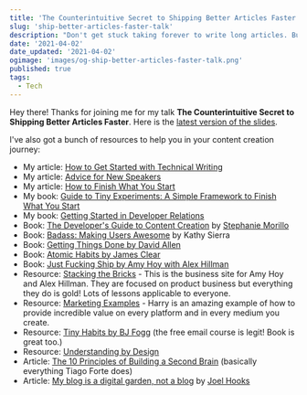 ```yaml
---
title: 'The Counterintuitive Secret to Shipping Better Articles Faster: Talk Resources'
slug: 'ship-better-articles-faster-talk'
description: "Don't get stuck taking forever to write long articles. Build consistency through small wins."
date: '2021-04-02'
date_updated: '2021-04-02'
ogimage: 'images/og-ship-better-articles-faster-talk.png'
published: true
tags:
  - Tech
---
```


Hey there! Thanks for joining me for my talk **The Counterintuitive Secret to Shipping Better Articles Faster**. Here is the [latest version of the slides](https://speakerdeck.com/samjulien/the-counterintuitive-secret-to-shipping-better-articles-faster).

I've also got a bunch of resources to help you in your content creation journey:

- My article: [How to Get Started with Technical Writing](/how-to-get-started-with-technical-writing)
- My article: [Advice for New Speakers](/advice-for-new-tech-speakers)
- My article: [How to Finish What You Start](/how-to-finish-what-you-start)
- My book: [Guide to Tiny Experiments: A Simple Framework to Finish What You Start](https://learn.samjulien.com/guide-to-tiny-experiments)
- My book: [Getting Started in Developer Relations](http://www.gettingstartedindevrel.com)
- Book: [The Developer's Guide to Content Creation](https://gumroad.com/a/709457011) by [Stephanie Morillo](https://www.stephaniemorillo.co/links)
- Book: [Badass: Making Users Awesome](https://www.amazon.com/Badass-Making-Awesome-Kathy-Sierra/dp/1491919019) by Kathy Sierra
- Book: [Getting Things Done by David Allen](https://www.amazon.com/Getting-Things-Done-Stress-Free-Productivity/dp/0142000280)
- Book: [Atomic Habits by James Clear](https://www.amazon.com/Atomic-Habits-James-Clear-audiobook/dp/B07RFSSYBH/ref=sr_1_2?dchild=1&keywords=atomic+habits&qid=1597766616&s=books&sr=1-2)
- Book: [Just Fucking Ship by Amy Hoy with Alex Hillman](https://stackingthebricks.com/just-fucking-ship/)
- Resource: [Stacking the Bricks](https://stackingthebricks.com/) - This is the business site for Amy Hoy and Alex Hillman. They are focused on product business but everything they do is gold! Lots of lessons applicable to everyone.
- Resource: [Marketing Examples](https://marketingexamples.com/) - Harry is an amazing example of how to provide incredible value on every platform and in every medium you create.
- Resource: [Tiny Habits by BJ Fogg](https://www.tinyhabits.com/) (the free email course is legit! Book is great too.)
- Resource: [Understanding by Design](https://cft.vanderbilt.edu/guides-sub-pages/understanding-by-design/)
- Article: [The 10 Principles of Building a Second Brain](https://fortelabs.co/blog/the-10-principles-of-building-a-second-brain/) (basically everything Tiago Forte does)
- Article: [My blog is a digital garden, not a blog](https://joelhooks.com/digital-garden) by [Joel Hooks](https://twitter.com/jhooks)
